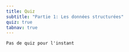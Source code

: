 ```yaml
---
title: Quiz
subtitle: "Partie 1: Les données structurées"
quiz: true
tabnav: true
---
```

```ed-pb
Pas de quiz pour l'instant

```